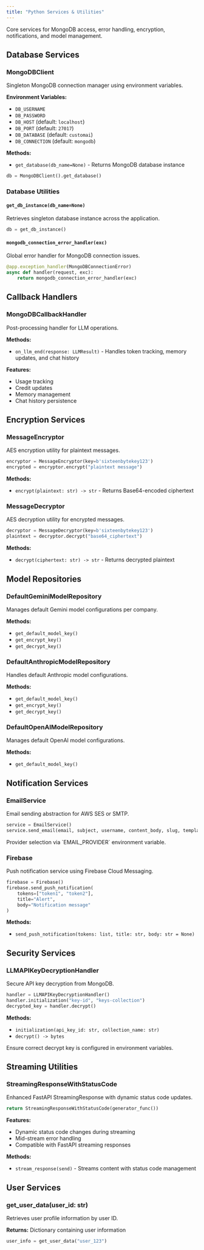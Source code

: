 ```yaml
---
title: "Python Services & Utilities"
---
```

Core services for MongoDB access, error handling, encryption, notifications, and model management.

## Database Services

### MongoDBClient

Singleton MongoDB connection manager using environment variables.

**Environment Variables:**
- `DB_USERNAME`
- `DB_PASSWORD` 
- `DB_HOST` (default: `localhost`)
- `DB_PORT` (default: `27017`)
- `DB_DATABASE` (default: `customai`)
- `DB_CONNECTION` (default: `mongodb`)

**Methods:**
- `get_database(db_name=None)` - Returns MongoDB database instance

```python
db = MongoDBClient().get_database()
```

### Database Utilities

#### `get_db_instance(db_name=None)`
Retrieves singleton database instance across the application.

```python
db = get_db_instance()
```

#### `mongodb_connection_error_handler(exc)`
Global error handler for MongoDB connection issues.

```python
@app.exception_handler(MongoDBConnectionError)
async def handler(request, exc):
    return mongodb_connection_error_handler(exc)
```

## Callback Handlers

### MongoDBCallbackHandler

Post-processing handler for LLM operations.

**Methods:**
- `on_llm_end(response: LLMResult)` - Handles token tracking, memory updates, and chat history

**Features:**
- Usage tracking
- Credit updates
- Memory management
- Chat history persistence

## Encryption Services

### MessageEncryptor

AES encryption utility for plaintext messages.

```python
encryptor = MessageEncryptor(key=b'sixteenbytekey123')
encrypted = encryptor.encrypt("plaintext message")
```

**Methods:**
- `encrypt(plaintext: str) -> str` - Returns Base64-encoded ciphertext

### MessageDecryptor

AES decryption utility for encrypted messages.

```python
decryptor = MessageDecryptor(key=b'sixteenbytekey123')
plaintext = decryptor.decrypt("base64_ciphertext")
```

**Methods:**
- `decrypt(ciphertext: str) -> str` - Returns decrypted plaintext

## Model Repositories

### DefaultGeminiModelRepository

Manages default Gemini model configurations per company.

**Methods:**
- `get_default_model_key()`
- `get_encrypt_key()`
- `get_decrypt_key()`

### DefaultAnthropicModelRepository

Handles default Anthropic model configurations.

**Methods:**
- `get_default_model_key()`
- `get_encrypt_key()`
- `get_decrypt_key()`

### DefaultOpenAIModelRepository

Manages default OpenAI model configurations.

**Methods:**
- `get_default_model_key()`

## Notification Services

### EmailService

Email sending abstraction for AWS SES or SMTP.

```python
service = EmailService()
service.send_email(email, subject, username, content_body, slug, template_name)
```

<Note>
Provider selection via `EMAIL_PROVIDER` environment variable.
</Note>

### Firebase

Push notification service using Firebase Cloud Messaging.

```python
firebase = Firebase()
firebase.send_push_notification(
    tokens=["token1", "token2"], 
    title="Alert", 
    body="Notification message"
)
```

**Methods:**
- `send_push_notification(tokens: list, title: str, body: str = None)`

## Security Services

### LLMAPIKeyDecryptionHandler

Secure API key decryption from MongoDB.

```python
handler = LLMAPIKeyDecryptionHandler()
handler.initialization("key-id", "keys-collection")
decrypted_key = handler.decrypt()
```

**Methods:**
- `initialization(api_key_id: str, collection_name: str)`
- `decrypt() -> bytes`

<Warning>
Ensure correct decrypt key is configured in environment variables.
</Warning>

## Streaming Utilities

### StreamingResponseWithStatusCode

Enhanced FastAPI StreamingResponse with dynamic status code updates.

```python
return StreamingResponseWithStatusCode(generator_func())
```

**Features:**
- Dynamic status code changes during streaming
- Mid-stream error handling
- Compatible with FastAPI streaming responses

**Methods:**
- `stream_response(send)` - Streams content with status code management

## User Services

### get_user_data(user_id: str)

Retrieves user profile information by user ID.

**Returns:** Dictionary containing user information

```python
user_info = get_user_data("user_123")
```